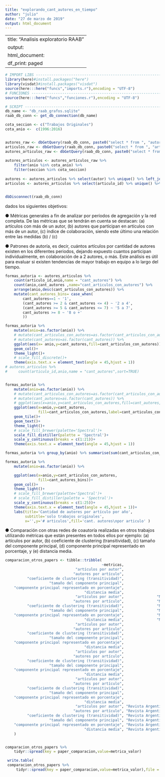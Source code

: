 ---
title: "explorando_cant_autores_en_tiempo"
author: "julio"
date: "27 de marzo de 2019"
output: html_document
---
---
title: "Analisis exploratorio RAAB"
output:
  html_document:
    df_print: paged
---


```{r echo=FALSE,message=FALSE,warning=FALSE}
# IMPORT LIBS ----------------------------------------------------------------------------
library(here)#install.packages("here")
library(visdat)#install.packages("visdat")
source(here:::here("funcs","imports.r"),encoding = "UTF-8")
# FUNCIONES -------------------------------------------------------------------
source(here:::here("funcs","funciones.r"),encoding = "UTF-8")
```

```{r echo=FALSE,message=FALSE,warning=FALSE}
# SCRIPT -------------------------------------------------------------------
db_name <- "db_raab_grafos.sqlite"
raab_db_conn <- get_db_connection(db_name)

cota_seccion <- c("Trabajos Originales")
cota_anio <-  c(1996:2016)


autores_raw <- dbGetQuery(raab_db_conn, paste0("select * from ", "autores" )) %>% as_tibble()
articulos_raw <- dbGetQuery(raab_db_conn, paste0("select * from ", "articulos" )) %>% as_tibble()
autores_articulos_raw <- dbGetQuery(raab_db_conn, paste0("select * from ", "autores_articulos" )) %>% as_tibble()
 
autores_articulos <- autores_articulos_raw %>% 
    filter(anio %in% cota_anio) %>% 
    filter(seccion %in% cota_seccion) 
    
autores <- autores_articulos %>% select(autor) %>% unique() %>% left_join(autores_raw)
articulos <- autores_articulos %>% select(articulo_id) %>% unique() %>% left_join(articulos_raw)


dbDisconnect(raab_db_conn)

```

dados los siguientes objetivos: 

● Métricas generales a fin de analizar por períodos de agregación y la red completa. De
las métricas que se tendrán en cuenta se destacan: (a) artículos con más de un autor,
(b) autores que participan en artículos con más de un autor, (c) índice de colaboración,
siendo este último una relación entre las medidas (b) / (c)

● Patrones de autoría, es decir, cuántos artículos por cantidad de autores existen en los
diferentes periodos, dejando expuesto cuantos participan individualmente, en
colaboración de a 2 autores, o más. Este análisis es útil para evaluar si existen
tendencias de mayor trabajo en equipo a lo largo del tiempo.


```{r echo=FALSE,message=FALSE,warning=FALSE}
formas_autoria <- autores_articulos %>% 
    count(articulo_id,anio,name = "cant_autores") %>% 
    count(anio,cant_autores ,name="cant_articulos_con_autores") %>% 
    arrange(anio,desc(cant_articulos_con_autores)) %>% 
    mutate(cant_autores_bins= case_when(
        cant_autores==1 ~ '1',
        (cant_autores >= 2 & cant_autores <= 4) ~ '2 a 4',
        (cant_autores >= 5 & cant_autores <= 7) ~ '5 a 7',
        cant_autores >= 8 ~ '8 o +'
        ))

formas_autoria %>% 
    mutate(anio=as.factor(anio)) %>% 
    # mutate(cant_articulos_con_autores=as.factor(cant_articulos_con_autores)) %>% 
    # mutate(cant_autores=as.factor(cant_autores)) %>% 
    ggplot(aes(x= anio,y=cant_autores,fill=cant_articulos_con_autores))+
    geom_col()+
    theme_light()+
    # scale_fill_discrete()+
    theme(axis.text.x = element_text(angle = 45,hjust = 1))
# autores_articulos %>% 
#     count(articulo_id,anio,name = "cant_autores",sort=TRUE)


formas_autoria %>% 
    mutate(anio=as.factor(anio)) %>% 
    # mutate(cant_articulos_con_autores=as.factor(cant_articulos_con_autores)) %>% 
    # mutate(cant_autores=as.factor(cant_autores)) %>%
    # ggplot(aes(x=anio,y=cant_articulos_con_autores,fill=cant_autores,label=cant_autores))+
    ggplot(aes(x=anio,y=cant_autores,
               fill=cant_articulos_con_autores,label=cant_articulos_con_autores))+
    geom_tile()+
    geom_text()+
    theme_light()+
    # scale_fill_brewer(palette='Spectral')+
    scale_fill_distiller(palette = 'Spectral')+
    scale_y_continuous(breaks = c(1:21))+
    theme(axis.text.x = element_text(angle = 45,hjust = 1))

formas_autoria %>% group_by(anio) %>% summarise(sum(cant_articulos_con_autores))

formas_autoria %>% 
    mutate(anio=as.factor(anio)) %>% 

    ggplot(aes(x=anio,y=cant_articulos_con_autores,
               fill=cant_autores_bins))+
    geom_col()+
    theme_light()+
    # scale_fill_brewer(palette='Spectral')+
    # scale_fill_distiller(palette = 'Spectral')+
    scale_y_continuous(breaks = c(1:25))+
    theme(axis.text.x = element_text(angle = 45,hjust = 1))+
    labs(title='Cantidad de autores por artículo por año',
         subtitle='solo trabajos originales',
         x='',y='# articulos',fill='cant. autores\npor articulo' )

```

● Comparación con otras redes de coautoría realizadas en otros trabajos utilizando
métricas que están presentes en todos ellos por ejemplo: (a) artículos por autor, (b)
coeficiente de clustering (transitividad), (c) tamaño del componente principal, (d)
componente principal representado en porcentaje, y (e) distancia media.

```{r}
comparacion_otros_papers <- tibble::tribble(
                                            ~metricas,                                             ~paper_comparacion, ~metrica_valor,
                                "artículos por autor",                           "Strategic management (Koseoglu 2016)",         "0.88",
                               "autores por artículo",                           "Strategic management (Koseoglu 2016)",         "1.13",
          "coeficiente de clustering (transitividad)",                           "Strategic management (Koseoglu 2016)",         "0.13",
                    "tamaño del componente principal",                           "Strategic management (Koseoglu 2016)",          "296",
    "componente principal representado en porcentaje",                           "Strategic management (Koseoglu 2016)",           "69",
                                    "distancia media",                           "Strategic management (Koseoglu 2016)",         "5.05",
                                "artículos por autor",               "Management and organization (Acedo et al.,2006a)",         "2.04",
                               "autores por artículo",               "Management and organization (Acedo et al.,2006a)",         "1.88",
          "coeficiente de clustering (transitividad)",               "Management and organization (Acedo et al.,2006a)",         "0.68",
                    "tamaño del componente principal",               "Management and organization (Acedo et al.,2006a)",         "4625",
    "componente principal representado en porcentaje",               "Management and organization (Acedo et al.,2006a)",         "45.4",
                                    "distancia media",               "Management and organization (Acedo et al.,2006a)",            "-",
                                "artículos por autor",                                     "Biomedical (Newman, 2001)",          "6.4",
                               "autores por artículo",                                     "Biomedical (Newman, 2001)",         "3.75",
          "coeficiente de clustering (transitividad)",                                     "Biomedical (Newman, 2001)",        "0.066",
                    "tamaño del componente principal",                                     "Biomedical (Newman, 2001)",      "1395693",
    "componente principal representado en porcentaje",                                     "Biomedical (Newman, 2001)",         "92.6",
                                    "distancia media",                                     "Biomedical (Newman, 2001)",          "4.6",
                                "artículos por autor",                      "Tourism and hospitality (Yeet al., 2013)",          "1.1",
                               "autores por artículo",                      "Tourism and hospitality (Yeet al., 2013)",         "1.87",
          "coeficiente de clustering (transitividad)",                      "Tourism and hospitality (Yeet al., 2013)",        "0.748",
                    "tamaño del componente principal",                      "Tourism and hospitality (Yeet al., 2013)",         "1376",
    "componente principal representado en porcentaje",                      "Tourism and hospitality (Yeet al., 2013)",         "59.3",
                                    "distancia media",                      "Tourism and hospitality (Yeet al., 2013)",          "7.2",
                                "artículos por autor",                               "Computer science (Newman, 2001)",          "2.6",
                               "autores por artículo",                               "Computer science (Newman, 2001)",         "2.22",
          "coeficiente de clustering (transitividad)",                               "Computer science (Newman, 2001)",        "0.496",
                    "tamaño del componente principal",                               "Computer science (Newman, 2001)",         "6396",
    "componente principal representado en porcentaje",                               "Computer science (Newman, 2001)",         "57.2",
                                    "distancia media",                               "Computer science (Newman, 2001)",          "9.7",
                                "artículos por autor", "Revista Argentina de Antropología Biológica (este estudio)",         "2.14",
                               "autores por artículo", "Revista Argentina de Antropología Biológica (este estudio)",         "3.68",
          "coeficiente de clustering (transitividad)", "Revista Argentina de Antropología Biológica (este estudio)",        "0.543",
                    "tamaño del componente principal", "Revista Argentina de Antropología Biológica (este estudio)",          "197",
    "componente principal representado en porcentaje", "Revista Argentina de Antropología Biológica (este estudio)",        "67.01",
                                    "distancia media", "Revista Argentina de Antropología Biológica (este estudio)",         "3.41"
    )


comparacion_otros_papers %>% 
    tidyr::spread(key = paper_comparacion,value=metrica_valor)

 write.table(
 comparacion_otros_papers %>% 
     tidyr::spread(key = paper_comparacion,value=metrica_valor),file = "export_comparacion.txt",row.names = FALSE,sep = "\t",fileEncoding = "UTF-8")

```

